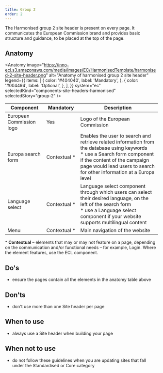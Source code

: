 ```yaml
---
title: Group 2
order: 2
---
```



<Paragraph size="lead">
  The Harmonised group 2 site header is present on every page. It communicates
  the European Commission brand and provides basic structure and guidance, to be
  placed at the top of the page.
</Paragraph>

## Anatomy

<Anatomy
  image="https://inno-ecl.s3.amazonaws.com/media/images/EC/HarmonisedTemplate/harmonised-2-site-header.png"
  alt="Anatomy of harmonised group 2 site header"
  legend={{
    items: [
      {
        color: '#404040',
        label: 'Mandatory',
      },
      {
        color: '#004494',
        label: 'Optional',
      },
    ],
  }}
  system="ec"
  selectedKind="components-site-headers-harmonised"
  selectedStory="group-2"
/>

| Component                                                                               | Mandatory          | Description                                                                                                                                                                                                                             |
| --------------------------------------------------------------------------------------- | ------------------ | --------------------------------------------------------------------------------------------------------------------------------------------------------------------------------------------------------------------------------------- |
| European Commission logo                                                                | Yes                | Logo of the European Commission                                                                                                                                                                                                         |
| <Link to="/ec/components/forms/search-form/usage/" standalone>Europa search form</Link> | Contextual&nbsp;\* | Enables the user to search and retrieve related information from the database using keywords<br />\* use a Search form component if the content of the campaign page would lead users to search for other information at a Europa level |
| Language select                                                                         | Contextual&nbsp;\* | Language select component through which users can select their desired language, on the left of the search form<br />\* use a Language select component if your website supports multilingual content                                   |
| <Link to="/ec/components/navigation/menu/usage/" standalone>Menu</Link>                 | Contextual&nbsp;\* | Main navigation of the website                                                                                                                                                                                                          |

<Paragraph size="s">
  * <strong>Contextual</strong> – elements that may or may not feature on a
  page, depending on the communication and/or functional needs – for example,
  Login. Where the element features, use the ECL component.
</Paragraph>

## Do's

- ensure the pages contain all the elements in the anatomy table above

## Don'ts

- don't use more than one Site header per page

## When to use

- always use a Site header when building your page

## When not to use

- do not follow these guidelines when you are updating sites that fall under the <Link to="/ec/standardised-template/">Standardised</Link> or <Link to="/ec/core-template/">Core</Link> category
